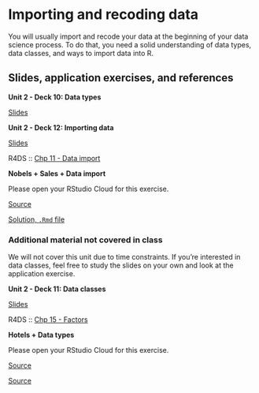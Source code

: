 # Importing and recoding data {#importing-recoding-data}

You will usually import and recode your data at the beginning of your data science process.
To do that, you need a solid understanding of data types, data classes, and ways to import data into R.

## Slides, application exercises, and references

::: slide-deck
**Unit 2 - Deck 10: Data types**

::: slides
[Slides](https://lukas-jue.github.io/intro-tidyverse-2022-summer/slides/u2-d10-data-types/u2-d10-data-types.html#1)
:::
:::

::: slide-deck
**Unit 2 - Deck 12: Importing data**

::: slides
[Slides](https://lukas-jue.github.io/intro-tidyverse-2022-summer/slides/u2-d12-data-import/u2-d12-data-import.html#1)
:::

::: reading
R4DS :: [Chp 11 - Data import](https://r4ds.had.co.nz/data-import.html)
:::
:::

::: application-exercise
**Nobels + Sales + Data import**

Please open your RStudio Cloud for this exercise.

::: source
[Source](https://github.com/lukas-jue/intro-tidyverse-2022-summer/blob/master/docs/application-exercises/ae-06-nobels-sales-dataimport/nobels-csv.Rmd)
:::

::: source
[Solution, `.Rmd` file](https://github.com/lukas-jue/intro-tidyverse-2022-summer/blob/master/docs/application-exercises/ae-06-nobels-sales-dataimport/nobels-csv-solution.Rmd)
:::
:::

<!-- ::: {.source} -->

<!-- [Source](https://github.com/lukas-jue/intro-tidyverse-2022-summer/blob/master/docs/application-exercises/ae-06-nobels-sales-dataimport/sales-excel.Rmd) -->

<!-- ::: -->

<!-- ::: -->

### Additional material not covered in class

We will not cover this unit due to time constraints.
If you're interested in data classes, feel free to study the slides on your own and look at the application exercise.

::: slide-deck
**Unit 2 - Deck 11: Data classes**

::: slides
[Slides](https://lukas-jue.github.io/intro-tidyverse-2022-summer/slides/u2-d11-data-classes/u2-d11-data-classes.html#1)
:::

::: reading
R4DS :: [Chp 15 - Factors](https://r4ds.had.co.nz/factors.html)
:::
:::

::: application-exercise
**Hotels + Data types**

Please open your RStudio Cloud for this exercise.

::: source
[Source](https://github.com/lukas-jue/intro-tidyverse-2022-summer/blob/master/docs/application-exercises/ae-05-hotels-datatypes/hotels-forcats.Rmd)
:::

::: source
[Source](https://github.com/lukas-jue/intro-tidyverse-2022-summer/blob/master/docs/application-exercises/ae-05-hotels-datatypes/type-coercion.Rmd)
:::
:::

